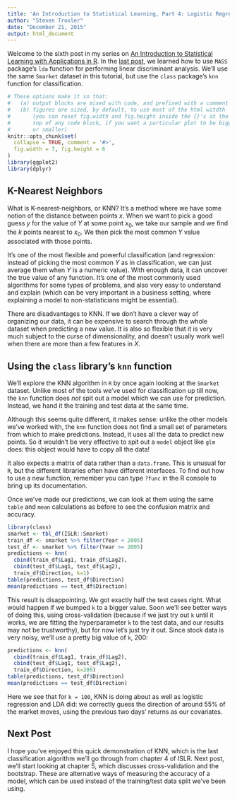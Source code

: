 ```yaml
---
title: 'An Introduction to Statistical Learning, Part 4: Logistic Regression'
author: "Steven Troxler"
date: "December 21, 2015"
output: html_document
---
```


Welcome to the sixth post in my series on [An Introduction to Statistical Learning with Applications in R](http://www-bcf.usc.edu/~gareth/ISL/). In the [last post](FIX THISSSS http://www.steventroxler.com/blog/?p=48), we learned how to use `MASS` package's `lda` function for performing linear discriminant analysis. We'll use the same `Smarket` dataset in this tutorial, but use the `class` package's `knn` function for classification.
```r
# These options make it so that:
#   (a) output blocks are mixed with code, and prefixed with a comment
#   (b) figures are sized, by default, to use most of the html witdth
#       (you can reset fig.width and fig.height inside the {}'s at the
#       top of any code block, if you want a particular plot to be bigger
#       or smaller)
knitr::opts_chunk$set(
  collapse = TRUE, comment = '#>',
  fig.width = 7, fig.height = 6
)
library(ggplot2)
library(dplyr)
```

## K-Nearest Neighbors

What is K-nearest-neighbors, or KNN? It's a method where we have some notion of the distance between points $x$. When we want to pick a good guess $y$ for the value of $Y$ at some point $x_0$, we take our sample and we find the $k$ points nearest to $x_0$. We then pick the most common $Y$ value associated with those points.

It's one of the most flexible and powerful classification (and regression: instead of picking the most common $Y$ as in classification, we can just average them when $Y$ is a numeric value). With enough data, it can uncover the true value of any function. It's one of the most commonly used algorithms for some types of problems, and also very easy to understand and explain (which can be very important in a business setting, where explaining a model to non-statisticians might be essential).

There are disadvantages to KNN. If we don't have a clever way of organizing our data, it can be expensive to search through the whole dataset when predicting a new value. It is also so flexible that it is very much subject to the curse of dimensionality, and doesn't usually work well when there are more than a few features in $X$.


## Using the `class` library's `knn` function

We'll explore the KNN algorithm in `R` by once again looking at the `Smarket` dataset. Unlike most of the tools we've used for classification up till now, the `knn` function does *not* spit out a model which we can use for prediction. Instead, we hand it the training and test data at the same time.

Although this seems quite different, it makes sense: unlike the other models we've worked with, the `knn` function does not find a small set of parameters from which to make predictions. Instead, it uses all the data to predict new points. So it wouldn't be very effective to spit out a `model` object like `glm` does: this object would have to copy all the data!

It also expects a matrix of data rather than a `data.frame`. This is unusual for `R`, but the different libraries often have different interfaces. To find out how to use a new function, remember you can type `?func` in the R console to bring up its documentation.

Once we've made our predictions, we can look at them using the same `table` and `mean` calculations as before to see the confusion matrix and accuracy.
```r
library(class)
smarket <- tbl_df(ISLR::Smarket)
train_df <- smarket %>% filter(Year < 2005)
test_df <- smarket %>% filter(Year >= 2005)
predictions <- knn(
  cbind(train_df$Lag1, train_df$Lag2),
  cbind(test_df$Lag1, test_df$Lag2),
  train_df$Direction, k=1)
table(predictions, test_df$Direction)
mean(predictions == test_df$Direction)
```

This result is disappointing. We got exactly half the test cases right. What would happen if we bumped `k` to a bigger value. Soon we'll see better ways of doing this, using cross-validation (because if we just try out `k` until it works, we are fitting the hyperparameter `k` to the test data, and our results may not be trustworthy), but for now let's just try it out. Since stock data is very noisy, we'll use a pretty big value of `k`, 200:
```r
predictions <- knn(
  cbind(train_df$Lag1, train_df$Lag2),
  cbind(test_df$Lag1, test_df$Lag2),
  train_df$Direction, k=200)
table(predictions, test_df$Direction)
mean(predictions == test_df$Direction)
```

Here we see that for `k = 100`, KNN is doing about as well as logistic regression and LDA did: we correctly guess the direction of around 55% of the market moves, using the previous two days' returns as our covariates.

## Next Post

I hope you've enjoyed this quick demonstration of KNN, which is the last classification algorithm we'll go through from chapter 4 of ISLR. Next post, we'll start looking at chapter 5, which discusses cross-validation and the bootstrap. These are alternative ways of measuring the accuracy of a model, which can be used instead of the training/test data split we've been using.